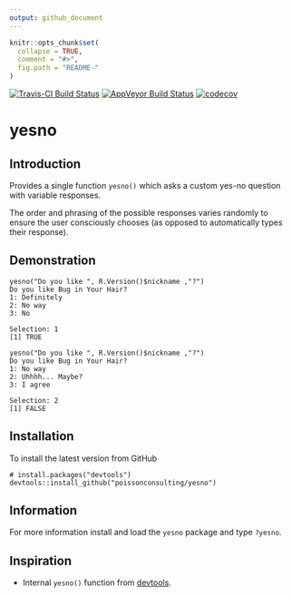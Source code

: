 ```yaml
---
output: github_document
---
```


<!-- README.md is generated from README.Rmd. Please edit that file -->

```r
knitr::opts_chunk$set(
  collapse = TRUE,
  comment = "#>",
  fig.path = "README-"
)
```

[![Travis-CI Build Status](https://travis-ci.org/poissonconsulting/yesno.svg?branch=master)](https://travis-ci.org/poissonconsulting/yesno)
[![AppVeyor Build Status](https://ci.appveyor.com/api/projects/status/github/poissonconsulting/yesno?branch=master&svg=true)](https://ci.appveyor.com/project/poissonconsulting/yesno)
[![codecov](https://codecov.io/gh/poissonconsulting/yesno/branch/master/graph/badge.svg)](https://codecov.io/gh/poissonconsulting/yesno)

# yesno

## Introduction

Provides a single function `yesno()` which asks a custom yes-no question with variable responses.

The order and phrasing of the possible responses varies randomly to ensure the user consciously chooses (as opposed to automatically types their response).

## Demonstration

```
yesno("Do you like ", R.Version()$nickname ,"?")
Do you like Bug in Your Hair?
1: Definitely
2: No way
3: No

Selection: 1
[1] TRUE

yesno("Do you like ", R.Version()$nickname ,"?")
Do you like Bug in Your Hair?
1: No way
2: Uhhhh... Maybe?
3: I agree

Selection: 2
[1] FALSE
```

## Installation

To install the latest version from GitHub
```
# install.packages("devtools")
devtools::install_github("poissonconsulting/yesno")
```

## Information

For more information install and load the `yesno` package and type `?yesno`.

## Inspiration

- Internal `yesno()` function from [devtools](https://github.com/hadley/devtools).
